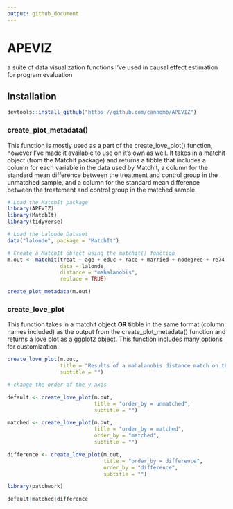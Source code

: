 ```yaml
---
output: github_document
---
```


# APEVIZ
a suite of data visualization functions I've used in causal effect estimation for program evaluation


## Installation 
```r
devtools::install_github("https://github.com/cannomb/APEVIZ")
```

### create_plot_metadata() 
This function is mostly used as a part of the create_love_plot() function, however I've made it available to use on it's own as well. It takes in a matchit object (from the MatchIt package) and returns a tibble that includes a column for each variable in the data used by MatchIt, a column for the standard mean difference between the treatment and control group in the unmatched sample, and a column for the standard mean difference between the treatement and control group in the matched sample.

```r
# Load the MatchIt package
library(APEVIZ)
library(MatchIt)
library(tidyverse)

# Load the Lalonde Dataset 
data("lalonde", package = "MatchIt")

# Create a MatchIt object using the matchit() function
m.out <- matchit(treat ~ age + educ + race + married + nodegree + re74 + re75,
                 data = lalonde,
                 distance = "mahalanobis",
                 replace = TRUE)

create_plot_metadata(m.out)


```

### create_love_plot
This function takes in a matchit object **OR** tibble in the same format (column names included) as the output from the create_plot_metadata() function and returns a love plot as a ggplot2 object. This function includes many options for customization. 

```r
create_love_plot(m.out,
                 title = "Results of a mahalanobis distance match on the Lalonde Dataset",
                 subtitle = "")

# change the order of the y axis

default <- create_love_plot(m.out,
                            title = "order_by = unmatched",
                            subtitle = "")

matched <- create_love_plot(m.out,
                            title = "order_by = matched",
                            order_by = "matched",
                            subtitle = "")

difference <- create_love_plot(m.out,
                               title = "order_by = difference",
                               order_by = "difference",
                               subtitle = "")

library(patchwork)

default|matched|difference

```





